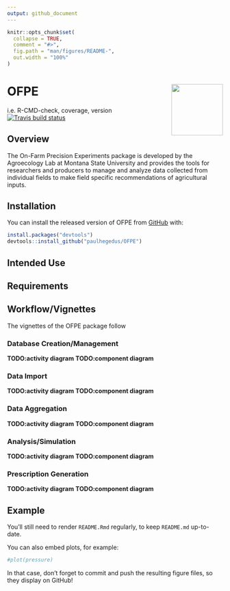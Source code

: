 ```yaml
---
output: github_document
---
```


<!-- README.md is generated from README.Rmd. Please edit that file -->

```r
knitr::opts_chunk$set(
  collapse = TRUE,
  comment = "#>",
  fig.path = "man/figures/README-",
  out.width = "100%"
)
```

# OFPE <img src="man/figures/logo.png" align="right" width="120" />
<!-- badges: start -->
i.e. R-CMD-check, coverage, version
[![Travis build status](https://travis-ci.com/paulhegedus/OFPE.svg?branch=master)](https://travis-ci.com/paulhegedus/OFPE)
<!-- badges: end -->

## Overview
The On-Farm Precision Experiments package is developed by the Agroecology Lab at Montana State University and provides the tools for researchers and producers to manage and analyze data collected from individual fields to make field specific recommendations of agricultural inputs.

## Installation

You can install the released version of OFPE from [GitHub](https://github.com) with:

``` r
install.packages("devtools")
devtools::install_github("paulhegedus/OFPE")
```


## Intended Use



## Requirements



## Workflow/Vignettes
The vignettes of the OFPE package follow 

### Database Creation/Management

**TODO:activity diagram** 
**TODO:component diagram**

### Data Import

**TODO:activity diagram**
**TODO:component diagram**

### Data Aggregation

**TODO:activity diagram**
**TODO:component diagram**

### Analysis/Simulation

**TODO:activity diagram**
**TODO:component diagram**

### Prescription Generation

**TODO:activity diagram**
**TODO:component diagram**




## Example
You'll still need to render `README.Rmd` regularly, to keep `README.md` up-to-date.

You can also embed plots, for example:

```r
#plot(pressure)
```

In that case, don't forget to commit and push the resulting figure files, so they display on GitHub!
